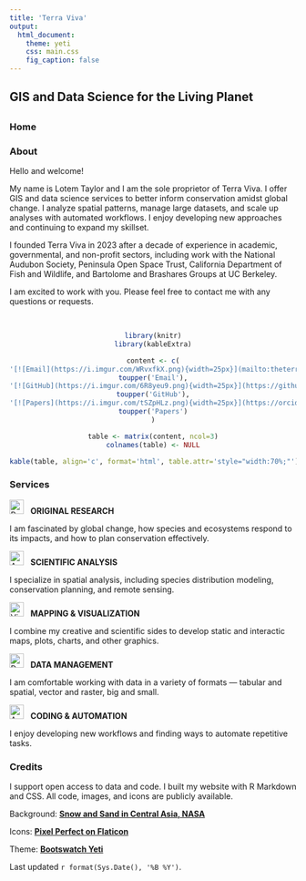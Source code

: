 ```yaml
---
title: 'Terra Viva'
output:
  html_document:
    theme: yeti
    css: main.css
    fig_caption: false
---
```


## GIS and Data Science for the Living Planet

## {.tabset .break}

### Home

### About

Hello and welcome!

My name is Lotem Taylor and I am the sole proprietor of Terra Viva. I offer GIS and data science services to better inform conservation amidst global change. I analyze spatial patterns, manage large datasets, and scale up analyses with automated workflows. I enjoy developing new approaches and continuing to expand my skillset.

I founded Terra Viva in 2023 after a decade of experience in academic, governmental, and non-profit sectors, including work with the National Audubon Society, Peninsula Open Space Trust, California Department of Fish and Wildlife, and Bartolome and Brashares Groups at UC Berkeley.

I am excited to work with you. Please feel free to contact me with any questions or requests.

<br>
<center>

```r

library(knitr)
library(kableExtra)

content <- c(
'[![Email](https://i.imgur.com/WRvxfkX.png){width=25px}](mailto:theterraviva@gmail.com)',
toupper('Email'),
'[![GitHub](https://i.imgur.com/6R8yeu9.png){width=25px}](https://github.com/TheTerraViva/)',
toupper('GitHub'),
'[![Papers](https://i.imgur.com/tSZpHLz.png){width=25px}](https://orcid.org/0000-0002-4881-6928)',
toupper('Papers')
)

table <- matrix(content, ncol=3)
colnames(table) <- NULL

kable(table, align='c', format='html', table.attr='style="width:70%;"')

```

</center>

### Services

![Research](https://i.imgur.com/RTyvYTX.png){width=25px} $~$ **ORIGINAL RESEARCH**

I am fascinated by global change, how species and ecosystems respond to its impacts, and how to plan conservation effectively.
<br>

![Analysis](https://i.imgur.com/FYvZsPV.png){width=25px} $~$ **SCIENTIFIC ANALYSIS**

I specialize in spatial analysis, including species distribution modeling, conservation planning, and remote sensing.
<br>

![Visualization](https://i.imgur.com/HAUEjvx.png){width=25px} $~$ **MAPPING & VISUALIZATION**

I combine my creative and scientific sides to develop static and interactic maps, plots, charts, and other graphics.
<br>

![Data](https://i.imgur.com/JOF7gzK.png){width=25px} $~$ **DATA MANAGEMENT**

I am comfortable working with data in a variety of formats --- tabular and spatial, vector and raster, big and small.
<br>

![Automation](https://i.imgur.com/7AzbJS1.png){width=25px} $~$ **CODING & AUTOMATION**

I enjoy developing new workflows and finding ways to automate repetitive tasks.
<br>

### Credits

I support open access to data and code. I built my website with R Markdown and CSS. All code, images, and icons are publicly available.

Background: **[Snow and Sand in Central Asia, NASA](https://www.nasa.gov/image-feature/snow-and-sand-in-central-asia)**

Icons: **[Pixel Perfect on Flaticon](https://www.flaticon.com/authors/pixel-perfect)**

Theme: **[Bootswatch Yeti](https://bootswatch.com/yeti/)**

Last updated `r format(Sys.Date(), '%B %Y')`.

